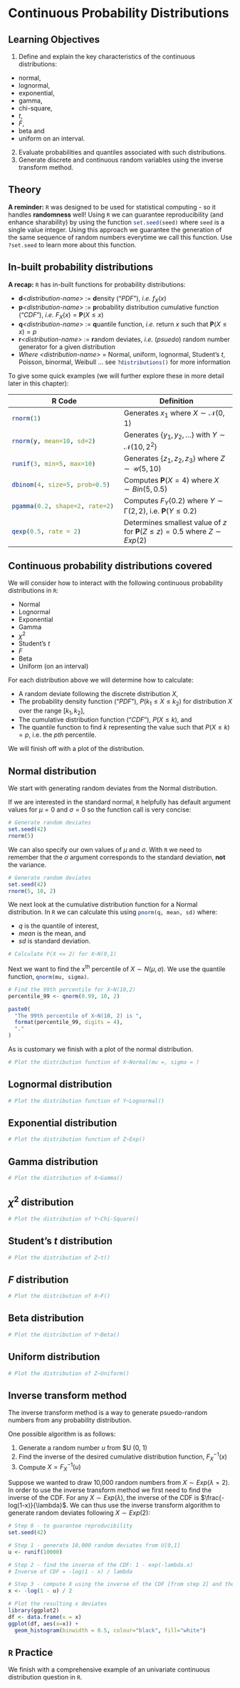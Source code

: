 # Continuous Probability Distributions

## Learning Objectives {-#objectives-continuous-distributions}

1. Define and explain the key characteristics of the continuous distributions:
  - normal, 
  - lognormal, 
  - exponential, 
  - gamma, 
  - chi-square, 
  - $t$, 
  - $F$, 
  - beta and 
  - uniform on an interval.
2. Evaluate probabilities and quantiles associated with such distributions.
3. Generate discrete and continuous random variables using the inverse transform method.

## Theory {-#theory-continuous-distributions}

**A reminder:** `R` was designed to be used for statistical computing - so it handles **randomness** well! Using `R` we can guarantee reproducibility (and enhance sharability) by using the function `set.seed(seed)`{.R} where `seed` is a single value integer. Using this approach we guarantee the generation of the same sequence of random numbers everytime we call this function. Use `?set.seed`{.R} to learn more about this function.

## In-built probability distributions

**A recap:** `R` has in-built functions for probability distributions:

- **d***\<distribution-name\>* $:=$ **d**ensity ("_PDF_"), *i.e.* $f_X(x)$
- **p***\<distribution-name\>* $:=$ **p**robability distribution cumulative function ("_CDF_"), *i.e.* $F_X(x) =\boldsymbol{P}(X \leq x)$
- **q***\<distribution-name\>* $:=$ **q**uantile function, *i.e.* return $x$ such that $\boldsymbol{P}(X \leq x) = p$
- **r***\<distribution-name\>* $:=$ **r**andom deviates, *i.e.* (*psuedo*) random number generator for a given distribution
- *Where \<distribution-name\>* $=$ Normal, uniform, lognormal, Student's $t$, Poisson, binormal, Weibull ... see `?distributions()`{.R} for more information

To give some quick examples (we will further explore these in more detail later in this chapter):

| R Code | Definition |
|-|-|
| `rnorm(1)`{.R} | Generates $x_1$ where $X \sim \mathcal{N}(0,\,1)$ |
| `rnorm(y, mean=10, sd=2)`{.R} | Generates $\{y_1,\,y_2,\,\dots\}$ with $Y \sim \mathcal{N}(10,\,2^2)$ |
| `runif(3, min=5, max=10)`{.R} | Generates $\{z_1,\,z_2,\,z_3\}$  where $Z \sim \mathcal{U}(5,\,10)$ |
| `dbinom(4, size=5, prob=0.5)`{.R} | Computes $\boldsymbol{P}(X = 4)$ where $X \sim Bin(5,\,0.5)$ |
| `pgamma(0.2, shape=2, rate=2)`{.R} | Computes $F_Y(0.2)$ where $Y \sim \mathcal{\Gamma}(2,\,2)$, i.e.  $\boldsymbol{P}(Y\leq 0.2)$|
| `qexp(0.5, rate = 2)`{.R} | Determines smallest value of $z$ for $\boldsymbol{P}(Z \leq z) = 0.5$ where $Z \sim Exp(2)$ |

## Continuous probability distributions covered {-}

We will consider how to interact with the following continuous probability distributions in `R`:

- Normal
- Lognormal
- Exponential
- Gamma
- $\chi^2$
- Student's $t$
- $F$
- Beta
- Uniform (on an interval)

For each distribution above we will determine how to calculate:

- A random deviate following the discrete distribution $X$,
- The probability density function ("_PDF_"), $P(k_1 \leq X \leq k_2)$ for distribution $X$ over the range $[k_1,\,k_2]$,
- The cumulative distribution function ("_CDF_"), $P(X \leq k)$, and
- The quantile function to find $k$ representing the value such that $P(X \leq k) = p$, i.e. the _pth_ percentile.

We will finish off with a plot of the distribution.

## Normal distribution

We start with generating random deviates from the Normal distribution.

If we are interested in the standard normal, `R` helpfully has default argument values for $\mu = 0$ and $\sigma = 0$ so the function call is very concise:

```r
# Generate random deviates
set.seed(42)
rnorm(5)
```

We can also specify our own values of $\mu$ and $\sigma$. With `R` we need to remember that the $\sigma$ argument corresponds to the standard deviation, **not** the variance.

```r
# Generate random deviates
set.seed(42)
rnorm(5, 10, 2)
```

We next look at the cumulative distribution function for a Normal distribution. In `R` we can calculate this using `pnorm(q, mean, sd)`{.R} where:

- _q_ is the quantile of interest,
- _mean_ is the mean, and
- _sd_ is standard deviation.

```r
# Calculate P(X <= 2) for X~N(0,1)
```

Next we want to find the x<sup>th</sup> percentile of $X \sim N(\mu, \sigma)$. We use the quantile function, `qnorm(mu, sigma)`{.R}.

```r
# Find the 99th percentile for X~N(10,2)
percentile_99 <- qnorm(0.99, 10, 2)

paste0(
  "The 99th percentile of X~N(10, 2) is ",
  format(percentile_99, digits = 4),
  "."
)
```

As is customary we finish with a plot of the normal distribution.

```r
# Plot the distribution function of X~Normal(mu =, sigma = )
```

## Lognormal distribution

```r

# Plot the distribution function of Y~Lognormal()
```

## Exponential distribution

```r

# Plot the distribution function of Z~Exp()
```

## Gamma distribution

```r

# Plot the distribution of X~Gamma()
```

## $\chi^2$ distribution

```r

# Plot the distribution of Y~Chi-Square()
```

## Student's $t$ distribution

```r

# Plot the distribution of Z~t()
```

## $F$ distribution

```r

# Plot the distribution of X~F()
```

## Beta distribution

```r

# Plot the distribution of Y~Beta()
```

## Uniform distribution {#continuous-uniform}

```r

# Plot the distribution of Z~Uniform()
```

## Inverse transform method

The inverse transform method is a way to generate psuedo-random numbers from any probability distribution. 

One possible algorithm is as follows:

1. Generate a random number $u$ from $U \sim \mathcal{U}(0, 1)
2. Find the inverse of the desired cumulative distribution function, $F^{-1}_X(x)$
3. Compute $X = F^{-1}_X(u)$

Suppose we wanted to draw 10,000 random numbers from $X \sim Exp(\lambda = 2)$. In order to use the inverse transform method we first need to find the inverse of the CDF. For any $X \sim Exp(\lambda)$, the inverse of the CDF is $\frac{-log(1-x)}{\lambda}$. We can thus use the inverse transform algorithm to generate random deviates following $X \sim Exp(2)$:

```r
# Step 0 - to guarantee reproducibility
set.seed(42)

# Step 1 - generate 10,000 random deviates from U[0,1]
u <- runif(10000)

# Step 2 - find the inverse of the CDF: 1 - exp(-lambda.x)
# Inverse of CDF = -log(1 - x) / lambda

# Step 3 - compute X using the inverse of the CDF [from step 2] and the random deviates u [from step 1]
x <- -log(1 - u) / 2

# Plot the resulting x deviates
library(ggplot2)
df <- data.frame(x = x) 
ggplot(df, aes(x=x)) +
  geom_histogram(binwidth = 0.5, colour="black", fill="white")
```

## `R` Practice {-#practice-continuous-distributions}

We finish with a comprehensive example of an univariate continuous distribution question in `R`.